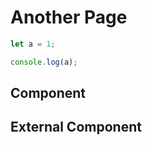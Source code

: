 # Another Page

```js filename="demo.js" {3} copy
let a = 1;

console.log(a);
```

## Component


## External Component

